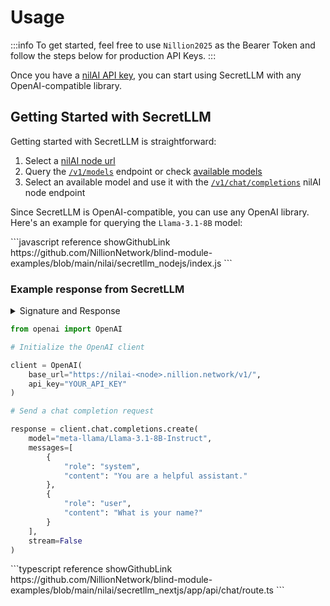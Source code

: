 
# Usage

:::info
To get started, feel free to use `Nillion2025` as the Bearer Token and follow the steps below for production API Keys.
:::

Once you have a [nilAI API key](/build/api-key), you can start using SecretLLM with any OpenAI-compatible library.

## Getting Started with SecretLLM

Getting started with SecretLLM is straightforward:

1. Select a [nilAI node url](/network#nilai-nodes)
2. Query the [`/v1/models`](/api/nilai/get-models-v-1-models-get) endpoint or check [available models](/build/secretLLM/overview#available-models)
3. Select an available model and use it with the [`/v1/chat/completions`](/api/nilai/chat-completion-v-1-chat-completions-post) nilAI node endpoint

Since SecretLLM is OpenAI-compatible, you can use any OpenAI library. Here's an example for querying the `Llama-3.1-8B` model:

<Tabs>

<TabItem value="node" label="Node.js" default>
```javascript reference showGithubLink
https://github.com/NillionNetwork/blind-module-examples/blob/main/nilai/secretllm_nodejs/index.js
```

### Example response from SecretLLM

<details>
<summary>Signature and Response</summary>

```text
Signature: MEYCIQCfafKvn1nRmBdFYyxp+mJrRVaTuuN1ME40TRDC4Wg/HAIhAIpm4H2QCqlPmgnOd8/aJXuvWvIAEzKl3ObbbyFMz6iI
Response: As a fitness coach, I'd say it's not necessarily about which one is better, but rather about balance and moderation. Both salads and pizza can be part of a healthy diet, but it depends on how they're prepared and consumed.

A salad, when made with nutrient-dense ingredients like leafy greens, vegetables, lean proteins, and healthy fats, can be an excellent choice for a healthy meal. It's high in fiber, vitamins, and minerals, and can help support weight loss, improve digestion, and boost energy levels.

On the other hand, pizza, when made with refined flour, processed meats, and high amounts of cheese, can be a less-than-ideal choice. It's high in calories, saturated fat, sodium, and refined carbohydrates, which can lead to weight gain, inflammation, and other health problems.

However, if you're craving pizza, there are ways to make it healthier. Look for options that use:

1. Whole-wheat or cauliflower crust
2. Lean protein sources like chicken, turkey, or plant-based options
3. Fresh vegetables like bell peppers, onions, and mushrooms
4. Low-fat cheese or dairy-free alternatives
5. Herbs and spices for flavor instead of salt and sugar

In contrast, a salad can be made healthier by:

1. Using a variety of colorful vegetables
2. Adding lean protein sources like grilled chicken, salmon, or tofu
3. Incorporating healthy fats like avocado, nuts, or seeds
4. Using a homemade vinaigrette dressing instead of store-bought
5. Limiting or avoiding added sugars and refined grains

Ultimately, the better choice between salad and pizza depends on your individual needs and preferences. If you're looking for a quick, easy, and nutritious meal, a salad might be the way to go. But if you're craving something more indulgent, a healthier pizza option can be a better choice.

As a fitness coach, I always recommend balance and variety in your diet. Aim to include a mix of whole, unprocessed foods, and indulge in moderation. Listen to your body and make choices that nourish your mind, body, and soul.
```

</details>
</TabItem>
<TabItem value="python" label="Python">

```python
from openai import OpenAI

# Initialize the OpenAI client

client = OpenAI(
    base_url="https://nilai-<node>.nillion.network/v1/",
    api_key="YOUR_API_KEY"
)

# Send a chat completion request

response = client.chat.completions.create(
    model="meta-llama/Llama-3.1-8B-Instruct",
    messages=[
        {
            "role": "system",
            "content": "You are a helpful assistant."
        },
        {
            "role": "user",
            "content": "What is your name?"
        }
    ],
    stream=False
)
```

</TabItem>
<TabItem value="javascript" label="Next JS (API routes)">
```typescript reference showGithubLink
https://github.com/NillionNetwork/blind-module-examples/blob/main/nilai/secretllm_nextjs/app/api/chat/route.ts
```
</TabItem>
</Tabs>
